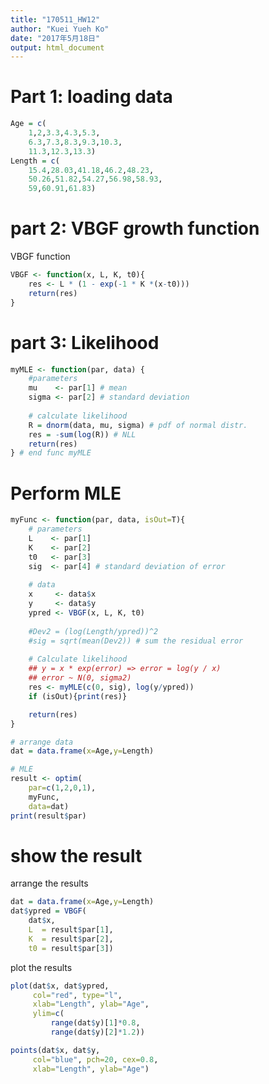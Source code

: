 ```yaml
---
title: "170511_HW12"
author: "Kuei Yueh Ko"
date: "2017年5月18日"
output: html_document
---
```


# Part 1: loading data
```r
Age = c(
    1,2,3.3,4.3,5.3,
    6.3,7.3,8.3,9.3,10.3,
    11.3,12.3,13.3)
Length = c(
    15.4,28.03,41.18,46.2,48.23,
    50.26,51.82,54.27,56.98,58.93,
    59,60.91,61.83)
```

# part 2:  VBGF growth function
VBGF function
```r
VBGF <- function(x, L, K, t0){
    res <- L * (1 - exp(-1 * K *(x-t0)))
    return(res)
}
```

# part 3: Likelihood
```r
myMLE <- function(par, data) {
    #parameters
    mu    <- par[1] # mean
    sigma <- par[2] # standard deviation
    
    # calculate likelihood
    R = dnorm(data, mu, sigma) # pdf of normal distr.
    res = -sum(log(R)) # NLL
    return(res)
} # end func myMLE
```

# Perform MLE
```r
myFunc <- function(par, data, isOut=T){
    # parameters
    L    <- par[1]
    K    <- par[2]
    t0   <- par[3] 
    sig  <- par[4] # standard deviation of error
    
    # data
    x     <- data$x
    y     <- data$y
    ypred <- VBGF(x, L, K, t0)
    
    #Dev2 = (log(Length/ypred))^2
    #sig = sqrt(mean(Dev2)) # sum the residual error
    
    # Calculate likelihood
    ## y = x * exp(error) => error = log(y / x)
    ## error ~ N(0, sigma2)
    res <- myMLE(c(0, sig), log(y/ypred))
    if (isOut){print(res)}

    return(res)
}
```

```r
# arrange data
dat = data.frame(x=Age,y=Length)

# MLE
result <- optim(
    par=c(1,2,0,1), 
    myFunc, 
    data=dat)
print(result$par)
```

# show the result
arrange the results
```r
dat = data.frame(x=Age,y=Length)
dat$ypred = VBGF(
    dat$x,
    L  = result$par[1],
    K  = result$par[2],
    t0 = result$par[3])
```

plot the results
```r
plot(dat$x, dat$ypred,
     col="red", type="l",
     xlab="Length", ylab="Age",
     ylim=c(
         range(dat$y)[1]*0.8,
         range(dat$y)[2]*1.2))

points(dat$x, dat$y,
     col="blue", pch=20, cex=0.8,
     xlab="Length", ylab="Age")
```

